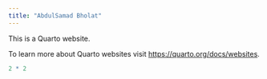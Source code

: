 ```yaml
---
title: "AbdulSamad Bholat"
---
```


This is a Quarto website.

To learn more about Quarto websites visit <https://quarto.org/docs/websites>.

```r
2 * 2
```
